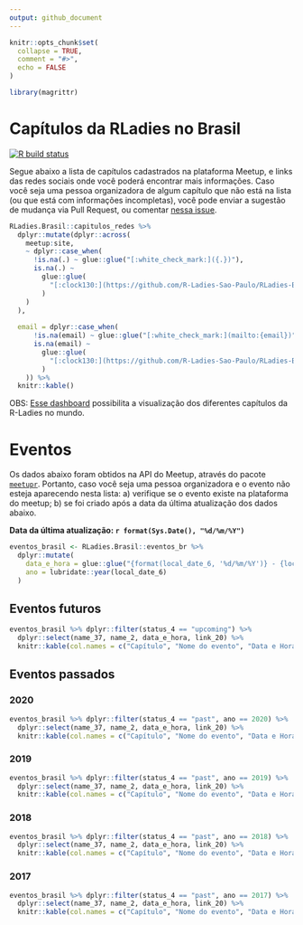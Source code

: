 ```yaml
---
output: github_document
---
```


<!-- README.md is generated from README.Rmd. Please edit that file -->

```r
knitr::opts_chunk$set(
  collapse = TRUE,
  comment = "#>",
  echo = FALSE
)

library(magrittr)
```

# Capítulos da RLadies no Brasil

<!-- badges: start -->
[![R build status](https://github.com/R-Ladies-Sao-Paulo/RLadies-Brasil/workflows/R-CMD-check/badge.svg)](https://github.com/R-Ladies-Sao-Paulo/RLadies-Brasil/actions)
<!-- badges: end -->

Segue abaixo a lista de capítulos cadastrados na plataforma Meetup, e links das redes sociais onde você poderá encontrar mais informações. Caso você seja uma pessoa organizadora de algum capítulo que não está na lista (ou que está com informações incompletas), você pode enviar a sugestão de mudança via Pull Request, ou comentar [nessa issue](https://github.com/R-Ladies-Sao-Paulo/RLadies-Brasil/issues/1).

```r
RLadies.Brasil::capitulos_redes %>%
  dplyr::mutate(dplyr::across(
    meetup:site,
    ~ dplyr::case_when(
      !is.na(.) ~ glue::glue("[:white_check_mark:]({.})"),
      is.na(.) ~
        glue::glue(
          "[:clock130:](https://github.com/R-Ladies-Sao-Paulo/RLadies-Brasil/issues/1)"
        )
    )
  ),
  
  email = dplyr::case_when(
      !is.na(email) ~ glue::glue("[:white_check_mark:](mailto:{email})"),
      is.na(email) ~
        glue::glue(
          "[:clock130:](https://github.com/R-Ladies-Sao-Paulo/RLadies-Brasil/issues/1)"
        )
    )) %>%
  knitr::kable()


```



OBS: [Esse  dashboard](https://benubah.github.io/r-community-explorer/rladies.html) possibilita a visualização dos diferentes capítulos da R-Ladies no mundo.

# Eventos 

Os dados abaixo foram obtidos na API do Meetup, através do pacote [`meetupr`](https://rladies.github.io/meetupr/). Portanto, caso você seja uma pessoa organizadora e o evento não esteja aparecendo nesta lista: 
a) verifique se o evento existe na plataforma do meetup;
b) se foi criado após a data da última atualização dos dados abaixo.

**Data da última atualização: `r format(Sys.Date(), "%d/%m/%Y")`**


```r
eventos_brasil <- RLadies.Brasil::eventos_br %>%
  dplyr::mutate(
    data_e_hora = glue::glue("{format(local_date_6, '%d/%m/%Y')} - {local_time_7}"),
    ano = lubridate::year(local_date_6)
  ) 
```


## Eventos futuros

```r
eventos_brasil %>% dplyr::filter(status_4 == "upcoming") %>%
  dplyr::select(name_37, name_2, data_e_hora, link_20) %>%
  knitr::kable(col.names = c("Capítulo", "Nome do evento", "Data e Hora", "Link"))
```


## Eventos passados

### 2020

```r
eventos_brasil %>% dplyr::filter(status_4 == "past", ano == 2020) %>%
  dplyr::select(name_37, name_2, data_e_hora, link_20) %>%
  knitr::kable(col.names = c("Capítulo", "Nome do evento", "Data e Hora", "Link"))
```

### 2019

```r
eventos_brasil %>% dplyr::filter(status_4 == "past", ano == 2019) %>%
  dplyr::select(name_37, name_2, data_e_hora, link_20) %>%
  knitr::kable(col.names = c("Capítulo", "Nome do evento", "Data e Hora", "Link"))
```

### 2018

```r
eventos_brasil %>% dplyr::filter(status_4 == "past", ano == 2018) %>%
  dplyr::select(name_37, name_2, data_e_hora, link_20) %>%
  knitr::kable(col.names = c("Capítulo", "Nome do evento", "Data e Hora", "Link"))
```

### 2017

```r
eventos_brasil %>% dplyr::filter(status_4 == "past", ano == 2017) %>%
  dplyr::select(name_37, name_2, data_e_hora, link_20) %>%
  knitr::kable(col.names = c("Capítulo", "Nome do evento", "Data e Hora", "Link"))
```
